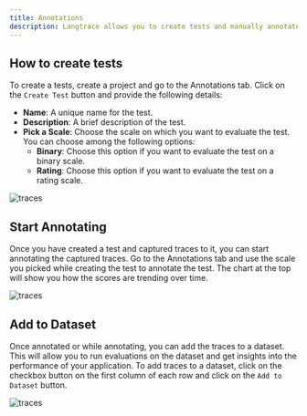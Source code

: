```yaml
---
title: Annotations
description: Langtrace allows you to create tests and manually annotate your traces to evaluate the performance and create datasets for running evaluations.
---
```


## How to create tests

To create a tests, create a project and go to the Annotations tab. Click on the `Create Test` button and provide the following details:

- **Name**: A unique name for the test.
- **Description**: A brief description of the test.
- **Pick a Scale**: Choose the scale on which you want to evaluate the test. You can choose among the following options:
  - **Binary**: Choose this option if you want to evaluate the test on a binary scale.
  - **Rating**: Choose this option if you want to evaluate the test on a rating scale.

![traces](/images/annotation-1.png)

## Start Annotating

Once you have created a test and captured traces to it, you can start annotating the captured traces. Go to the Annotations tab and use the scale you picked while creating the test to annotate the test. The chart at the top will show you how the scores are trending over time.

![traces](/images/annotation-2.png)

## Add to Dataset

Once annotated or while annotating, you can add the traces to a dataset. This will allow you to run evaluations on the dataset and get insights into the performance of your application. To add traces to a dataset, click on the checkbox button on the first column of each row and click on the `Add to Dataset` button.

![traces](/images/annotation-3.png)

